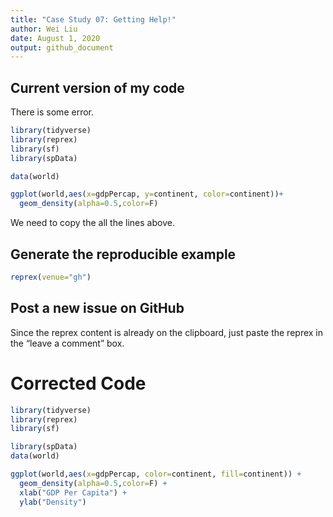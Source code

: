 ```yaml
---
title: "Case Study 07: Getting Help!"
author: Wei Liu
date: August 1, 2020
output: github_document
---
```


## Current version of my code

There is some error.

```r
library(tidyverse)
library(reprex)
library(sf)
library(spData)

data(world)

ggplot(world,aes(x=gdpPercap, y=continent, color=continent))+
  geom_density(alpha=0.5,color=F)
```

We need to copy the all the lines above.

## Generate the reproducible example

```r
reprex(venue="gh")
```

## Post a new issue on GitHub

Since the reprex content is already on the clipboard, just paste the reprex in the “leave a comment” box.


# Corrected Code
```r
library(tidyverse)
library(reprex)
library(sf)

library(spData)
data(world)

ggplot(world,aes(x=gdpPercap, color=continent, fill=continent)) +
  geom_density(alpha=0.5,color=F) +
  xlab("GDP Per Capita") +
  ylab("Density")
```

